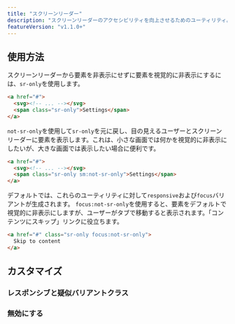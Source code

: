 ```yaml
---
title: "スクリーンリーダー"
description: "スクリーンリーダーのアクセシビリティを向上させるためのユーティリティ。"
featureVersion: "v1.1.0+"
---
```




## 使用方法

スクリーンリーダーから要素を非表示にせずに要素を視覚的に非表示にするには、`sr-only`を使用します。

```html
<a href="#">
  <svg><!-- ... --></svg>
  <span class="sr-only">Settings</span>
</a>
```

`not-sr-only`を使用して`sr-only`を元に戻し、目の見えるユーザーとスクリーンリーダーに要素を表示します。これは、小さな画面では何かを視覚的に非表示にしたいが、大きな画面では表示したい場合に便利です。

```html
<a href="#">
  <svg><!-- ... --></svg>
  <span class="sr-only sm:not-sr-only">Settings</span>
</a>
```

デフォルトでは、これらのユーティリティに対して`responsive`および`focus`バリアントが生成されます。
`focus:not-sr-only`を使用すると、要素をデフォルトで視覚的に非表示にしますが、ユーザーがタブで移動すると表示されます。「コンテンツにスキップ」リンクに役立ちます。

```html
<a href="#" class="sr-only focus:not-sr-only">
  Skip to content
</a>
```

## カスタマイズ

### レスポンシブと疑似バリアントクラス

<Variants plugin="accessibility" />

### 無効にする

<Disabling plugin="accessibility" />
